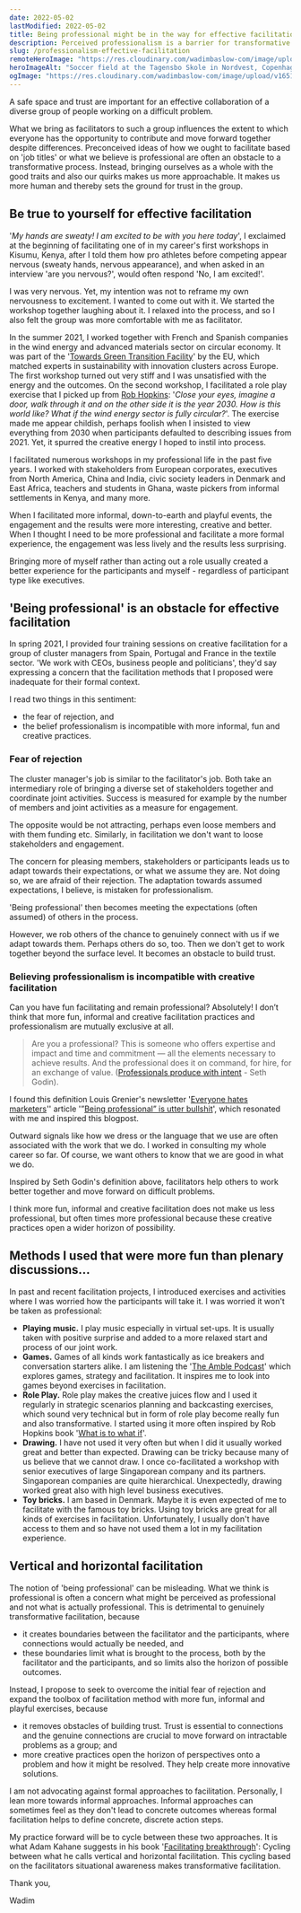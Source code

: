 ```yaml
---
date: 2022-05-02
lastModified: 2022-05-02
title: Being professional might be in the way for effective facilitation
description: Perceived professionalism is a barrier for transformative facilitation. Stay true to yourself and embrace more fun and creative facilitation methods.
slug: /professionalism-effective-facilitation
remoteHeroImage: "https://res.cloudinary.com/wadimbaslow-com/image/upload/v1651487678/playingfield_bkmvjf.jpg"
heroImageAlt: "Soccer field at the Tagensbo Skole in Nordvest, Copenhagen. Picture by Wadim Baslow."
ogImage: "https://res.cloudinary.com/wadimbaslow-com/image/upload/v1651487678/playingfield_bkmvjf.jpg"
---
```



A safe space and trust are important for an effective collaboration of a diverse group of people working on a difficult problem.

What we bring as facilitators to such a group influences the extent to which everyone has the opportunity to contribute and move forward together despite differences. Preconceived ideas of how we ought to facilitate based on 'job titles' or what we believe is professional are often an obstacle to a transformative process. Instead, bringing ourselves as a whole with the good traits and also our quirks makes us more approachable. It makes us more human and thereby sets the ground for trust in the group.

## Be true to yourself for effective facilitation

'_My hands are sweaty! I am excited to be with you here today_', I exclaimed at the beginning of facilitating one of in my career's first workshops in Kisumu, Kenya, after I told them how pro athletes before competing appear nervous (sweaty hands, nervous appearance), and when asked in an interview 'are you nervous?', would often respond 'No, I am excited!'.

I was very nervous. Yet, my intention was not to reframe my own nervousness to excitement. I wanted to come out with it. We started the workshop together laughing about it. I relaxed into the process, and so I also felt the group was more comfortable with me as facilitator.

In the summer 2021, I worked together with French and Spanish companies in the wind energy and advanced materials sector on circular economy. It was part of the '[Towards Green Transition Facility](https://clustercollaboration.eu/in-focus/green/towards-green-transition-facility)' by the EU, which matched experts in sustainability with innovation clusters across Europe. The first workshop turned out very stiff and I was unsatisfied with the energy and the outcomes. On the second workshop, I facilitated a role play exercise that I picked up from [Rob Hopkins](https://twitter.com/robintransition): '_Close your eyes, imagine a door, walk through it and on the other side it is the year 2030. How is this world like? What if the wind energy sector is fully circular?_'. The exercise made me appear childish, perhaps foolish when I insisted to view everything from 2030 when participants defaulted to describing issues from 2021. Yet, it spurred the creative energy I hoped to instil into process.

I facilitated numerous workshops in my professional life in the past five years. I worked with stakeholders from European corporates, executives from North America, China and India, civic society leaders in Denmark and East Africa, teachers and students in Ghana, waste pickers from informal settlements in Kenya, and many more.

When I facilitated more informal, down-to-earth and playful events, the engagement and the results were more interesting, creative and better. When I thought I need to be more professional and facilitate a more formal experience, the engagement was less lively and the results less surprising.

Bringing more of myself rather than acting out a role usually created a better experience for the participants and myself - regardless of participant type like executives.

## 'Being professional' is an obstacle for effective facilitation

In spring 2021, I provided four training sessions on creative facilitation for a group of cluster managers from Spain, Portugal and France in the textile sector. 'We work with CEOs, business people and politicians', they'd say expressing a concern that the facilitation methods that I proposed were inadequate for their formal context.

I read two things in this sentiment:

- the fear of rejection, and
- the belief professionalism is incompatible with more informal, fun and creative practices.

### Fear of rejection

The cluster manager's job is similar to the facilitator's job. Both take an intermediary role of bringing a diverse set of stakeholders together and coordinate joint activities. Success is measured for example by the number of members and joint activities as a measure for engagement.

The opposite would be not attracting, perhaps even loose members and with them funding etc. Similarly, in facilitation we don't want to loose stakeholders and engagement.

The concern for pleasing members, stakeholders or participants leads us to adapt towards their expectations, or what we assume they are. Not doing so, we are afraid of their rejection. The adaptation towards assumed expectations, I believe, is mistaken for professionalism.

'Being professional' then becomes meeting the expectations (often assumed) of others in the process.

However, we rob others of the chance to genuinely connect with us if we adapt towards them. Perhaps others do so, too. Then we don't get to work together beyond the surface level. It becomes an obstacle to build trust.

<EmailSignUp />

### Believing professionalism is incompatible with creative facilitation

Can you have fun facilitating and remain professional? Absolutely! I don’t think that more fun, informal and creative facilitation practices and professionalism are mutually exclusive at all.

> Are you a professional? This is someone who offers expertise and impact and time and commitment — all the elements necessary to achieve results. And the professional does it on command, for hire, for an exchange of value. ([Professionals produce with intent](https://sethgodinwrites.medium.com/professionals-produce-with-intent-cc603f230a32) - Seth Godin).

I found this definition Louis Grenier's newsletter '[Everyone hates marketers](https://www.everyonehatesmarketers.com/)'' article '”[Being professional” is utter bullshit](https://www.everyonehatesmarketers.com/articles/professionalism)', which resonated with me and inspired this blogpost.

Outward signals like how we dress or the language that we use are often associated with the work that we do. I worked in consulting my whole career so far. Of course, we want others to know that we are good in what we do.

Inspired by Seth Godin's definition above, facilitators help others to work better together and move forward on difficult problems.

I think more fun, informal and creative facilitation does not make us less professional, but often times more professional because these creative practices open a wider horizon of possibility.

## Methods I used that were more fun than plenary discussions...

In past and recent facilitation projects, I introduced exercises and activities where I was worried how the participants will take it. I was worried it won't be taken as professional:

- **Playing music.** I play music especially in virtual set-ups. It is usually taken with positive surprise and added to a more relaxed start and process of our joint work.
- **Games.** Games of all kinds work fantastically as ice breakers and conversation starters alike. I am listening the '[The Amble Podcast](https://amble.studio/podcast/)' which explores games, strategy and facilitation. It inspires me to look into games beyond exercises in facilitation.
- **Role Play.** Role play makes the creative juices flow and I used it regularly in strategic scenarios planning and backcasting exercises, which sound very technical but in form of role play become really fun and also transformative. I started using it more often inspired by Rob Hopkins book '[What is to what if](https://www.robhopkins.net/the-book/)'.
- **Drawing.** I have not used it very often but when I did it usually worked great and better than expected. Drawing can be tricky because many of us believe that we cannot draw. I once co-facilitated a workshop with senior executives of large Singaporean company and its partners. Singaporean companies are quite hierarchical. Unexpectedly, drawing worked great also with high level business executives.
- **Toy bricks.** I am based in Denmark. Maybe it is even expected of me to facilitate with the famous toy bricks. Using toy bricks are great for all kinds of exercises in facilitation. Unfortunately, I usually don't have access to them and so have not used them a lot in my facilitation experience.

## Vertical and horizontal facilitation

The notion of 'being professional' can be misleading. What we think is professional is often a concern what might be perceived as professional and not what is actually professional. This is detrimental to genuinely transformative facilitation, because

- it creates boundaries between the facilitator and the participants, where connections would actually be needed, and
- these boundaries limit what is brought to the process, both by the facilitator and the participants, and so limits also the horizon of possible outcomes.

Instead, I propose to seek to overcome the initial fear of rejection and expand the toolbox of facilitation method with more fun, informal and playful exercises, because

- it removes obstacles of building trust. Trust is essential to connections and the genuine connections are crucial to move forward on intractable problems as a group; and
- more creative practices open the horizon of perspectives onto a problem and how it might be resolved. They help create more innovative solutions.

I am not advocating against formal approaches to facilitation. Personally, I lean more towards informal approaches. Informal approaches can sometimes feel as they don't lead to concrete outcomes whereas formal facilitation helps to define concrete, discrete action steps.

My practice forward will be to cycle between these two approaches. It is what Adam Kahane suggests in his book '[Facilitating breakthrough](https://reospartners.com/facilitating-breakthrough/)': Cycling between what he calls vertical and horizontal facilitation. This cycling based on the facilitators situational awareness makes transformative facilitation.

Thank you,

Wadim

